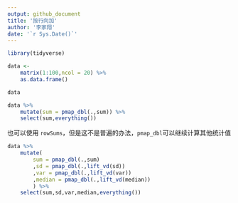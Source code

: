 ```yaml
---
output: github_document
title: '按行向加'
author: '李家翔'
date: '`r Sys.Date()`'
---
```



```r
library(tidyverse)
```


```r
data <- 
    matrix(1:100,ncol = 20) %>% 
    as.data.frame()
```

```r
data
```

```r
data %>% 
    mutate(sum = pmap_dbl(.,sum)) %>% 
    select(sum,everything())
```

也可以使用 `rowSums`，但是这不是普遍的办法，`pmap_dbl`可以继续计算其他统计值


```r
data %>% 
    mutate(
        sum = pmap_dbl(.,sum)
        ,sd = pmap_dbl(.,lift_vd(sd))
        ,var = pmap_dbl(.,lift_vd(var))
        ,median = pmap_dbl(.,lift_vd(median))
        ) %>% 
    select(sum,sd,var,median,everything())
```

